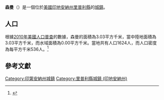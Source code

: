 {{noteTA
|G1=USState
|G2=地名
|G3=Unit
}}
{{Infobox settlement
|name            = 森曼
|native_name = Sunman
|settlement_type          = [[鎮|城鎮]]
|image_skyline            = Sunman, Indiana.jpg
|imagesize                = 250px
|image_map                = Ripley County Indiana Incorporated and Unincorporated areas Sunman Highlighted 1874168.svg
|mapsize                  = 250px
|subdivision_type         = [[世界政區索引|國家]]
|subdivision_type1        = [[美国州份|州份]]
|subdivision_type2        = [[印地安納州行政區劃|縣]]
|subdivision_name         = [[美国|美国]]
|subdivision_name1        = [[印地安納州|印地安納州]]
|subdivision_name2        = [[里普利縣_(印地安納州)|里普利縣]]
|elevation_ft             = 1020
|elevation_m              = 311
|timezone                 = [[北美东部时区|CST]]
|area_total_km2           = 3.03
|area_land_km2            = 3.03
|area_water_km2           = 0.00
|area_total_sq_mi         = 
|area_land_sq_mi          = 
|area_water_sq_mi         = 
|population_as_of         = [[2010年美國人口普查|2010]]
|population_footnotes     = 
|population_total         = 1624
|population_density_km2   = auto
|population_density_sq_mi = auto
|utc_offset               = -5
|coordinates              = {{coord|39|14|11|N|85|05|38|W|display=inline,title}}
| coor_pinpoint           = 
| coordinates_footnotes   = 
|timezone_DST             = EDT
|utc_offset_DST           = -4
|postal_code_type         = [[美國郵區編號|郵區編號]]
|postal_code              = 47041
|area_code                = {{link-en|电话区号812|Area code 812|812}}
|blank_name = [[地名信息系统|GNIS ID]]
|blank_info = 444410<ref name="GNIS">{{cite gnis|444410|Sunman}}</ref>
}}
'''森曼'''（{{lang-en|Sunman}}）是一個位於[[美國|美國]][[印地安納州|印地安納州]][[里普利縣_(印地安納州)|里普利縣]]的[[鎮|城鎮]]。

== 人口 ==
根據[[2010年美國人口普查|2010年美國人口普查]]的數據，森曼的面積為3.03平方千米，當中陸地面積為3.03平方千米，而水域面積為0.00平方千米。當地共有人口1624人，而人口密度為每平方千米536人。<ref name="GR8">{{cite web|url=http://factfinder2.census.gov|publisher=[[美国人口调查局|美国人口调查局]]|accessdate=2011-05-14|title=American FactFinder|archive-date=2013-09-11|archive-url=https://web.archive.org/web/20130911234518/http://factfinder2.census.gov/|dead-url=no}}</ref>

== 參考文獻 ==
{{reflist}}
{{里普利縣 (印地安納州)}}
{{Indiana-geo-stub}}
{{DEFAULTSORT:Sunman, Indiana}}
[[Category:印第安納州城鎮|Category:印第安納州城鎮]]
[[Category:里普利縣城鎮_(印地安納州)|Category:里普利縣城鎮 (印地安納州)]]